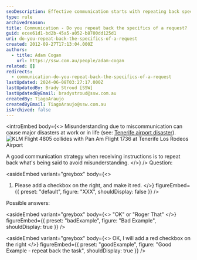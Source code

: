 ```yaml
---
seoDescription: Effective communication starts with repeating back specifics of a request to avoid misunderstandings and ensure correct task execution.
type: rule
archivedreason:
title: Communication - Do you repeat back the specifics of a request?
guid: ecee61d1-bd2b-45a5-a052-b8700dd125d1
uri: do-you-repeat-back-the-specifics-of-a-request
created: 2012-09-27T17:13:04.000Z
authors:
  - title: Adam Cogan
    url: https://ssw.com.au/people/adam-cogan
related: []
redirects:
  - communication-do-you-repeat-back-the-specifics-of-a-request
lastUpdated: 2024-06-08T03:27:17.000Z
lastUpdatedBy: Brady Stroud [SSW]
lastUpdatedByEmail: bradystroud@ssw.com.au
createdBy: TiagoAraujo
createdByEmail: TiagoAraujo@ssw.com.au
isArchived: false
---
```


<introEmbed
  body={<>
Misunderstanding due to miscommunication can cause major disasters at work or in life (see: [Tenerife airport disaster](https://en.wikipedia.org/wiki/Tenerife_airport_disaster)).
![KLM Flight 4805 collides with Pan Am Flight 1736 at Tenerife Los Rodeos Airport](/uploads/rules/do-you-repeat-back-the-specifics-of-a-request/flight-accident-1977.jpg)

A good communication strategy when receiving instructions is to repeat back what's being said to avoid misunderstanding.
  </>}
/>
Question:


<asideEmbed
  variant="greybox"
  body={<>
    
1. Please add a checkbox on the right, and make it red.
  </>}
  figureEmbed={{
    preset: "default",
    figure: "XXX",
    shouldDisplay: false
  }}
/>


Possible answers:


<asideEmbed
  variant="greybox"
  body={<>
    "OK" or "Roger That"
  </>}
  figureEmbed={{
    preset: "badExample",
    figure: "Bad Example",
    shouldDisplay: true
  }}
/>



<asideEmbed
  variant="greybox"
  body={<>
    OK, I will add a red checkbox on the right
  </>}
  figureEmbed={{
    preset: "goodExample",
    figure: "Good Example - repeat back the task",
    shouldDisplay: true
  }}
/>
